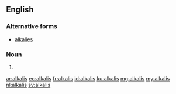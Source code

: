 ==English==

===Alternative forms===
* [[alkalies]]

===Noun===
{{head|en|plural}}

# {{plural of|alkali|lang=en}}

[[ar:alkalis]]
[[eo:alkalis]]
[[fr:alkalis]]
[[id:alkalis]]
[[ku:alkalis]]
[[mg:alkalis]]
[[my:alkalis]]
[[nl:alkalis]]
[[sv:alkalis]]